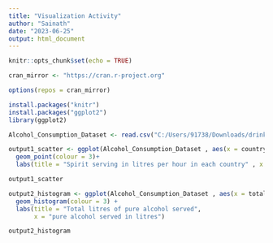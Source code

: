 ---
title: "Visualization Activity"
author: "Sainath"
date: "2023-06-25"
output: html_document
---
  
```{r setup, include=FALSE}
knitr::opts_chunk$set(echo = TRUE)
```

```{r visualization, echo=TRUE}
cran_mirror <- "https://cran.r-project.org"

options(repos = cran_mirror)

install.packages("knitr")
install.packages("ggplot2")
library(ggplot2)

Alcohol_Consumption_Dataset <- read.csv("C:/Users/91738/Downloads/drinks.csv")

output1_scatter <- ggplot(Alcohol_Consumption_Dataset , aes(x = country , y = spirit_servings))+
  geom_point(colour = 3)+
  labs(title = "Spirit serving in litres per hour in each country" , x = "Name of the country" , y= "Spirit served per hour")

output1_scatter

output2_histogram <- ggplot(Alcohol_Consumption_Dataset , aes(x = total_litres_of_pure_alcohol)) + 
  geom_histogram(colour = 3) +
  labs(title = "Total litres of pure alcohol served",
       x = "pure alcohol served in litres")

output2_histogram
```